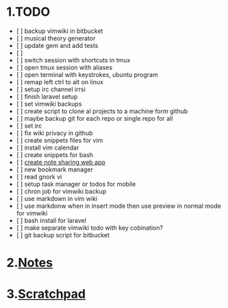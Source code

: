 = 1.TODO =
* [ ] backup vimwiki in bitbucket
* [ ] musical theory generator
* [ ] update gem and add tests
* [ ]
* [ ] switch session with shortcuts in tmux
* [ ] open tmux session with aliases
* [ ] open terminal with keystrokes, ubuntu program
* [ ] remap left ctrl to alt on linux
* [ ] setup irc channel irrsi
* [ ] finish laravel setup
* [ ] set vimwiki backups
* [ ] create script to clone al projects to a machine form github
* [ ] maybe backup git for each repo or single repo for all
* [ ] set irc
* [ ] fix wiki privacy in github
* [ ] create snippets files for vim
* [ ] install vim calendar
* [ ] create snippets for bash
* [ ] [[create note sharing web app]]
* [ ] new bookmark manager
* [ ] read gnork vi
* [ ] setup task manager or todos for mobile
* [ ] chron job for vimwiki backup
* [ ] use markdown in vim wiki
* [ ] use markdonw when in insert mode then use preview in normal mode for vimwiki
* [ ] bash install for laravel
* [ ] make separate vimwiki todo with key cobination?
* [ ] git backup script for bitbucket

= 2.[[Notes]] =

= 3.[[Scratchpad]] =
